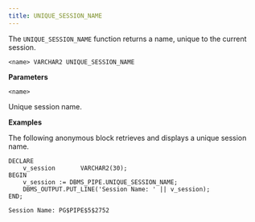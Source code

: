 ```yaml
---
title: UNIQUE_SESSION_NAME
---
```


The `UNIQUE_SESSION_NAME` function returns a name, unique to the current
session.

`<name> VARCHAR2 UNIQUE_SESSION_NAME`

**Parameters**

`<name>`

Unique session name.

**Examples**

The following anonymous block retrieves and displays a unique session
name.

``` text
DECLARE
    v_session       VARCHAR2(30);
BEGIN
    v_session := DBMS_PIPE.UNIQUE_SESSION_NAME;
    DBMS_OUTPUT.PUT_LINE('Session Name: ' || v_session);
END;

Session Name: PG$PIPE$5$2752
```
